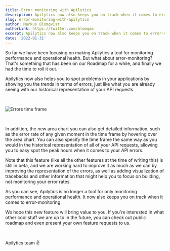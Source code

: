 ```yaml
---
title: Error monitoring with Apilytics
description: Apilytics now also keeps you on track when it comes to error-monitoring by showing you the trends in terms of errors.
slug: error-monitoring-with-apilytics
author: Markus Blomqvist
authorLink: https://twitter.com/blomqma
excerpt: Apilytics now also keeps you on track when it comes to error-monitoring by showing you the trends in terms of errors.
date: '2022-01-31'
---
```


So far we have been focusing on making Apilytics a tool for monitoring performance and operational health. But what about error-monitoring?
That's something that has been on our Roadmap for a while, and finally we had the time to roll it out.

Apilytics now also helps you to spot problems in your applications by showing you the trends in terms of errors,
just like what you are already seeing with our historical representation of your API requests.

<br />

![Errors time frame](/blog-images/error-monitoring-with-apilytics/errors-time-frame.png)

<br />

In addition, the new area chart you can also get detailed information,
such as the error rate of any given moment in the time frame by hovering over the area chart.
You can also specify the time frame the same way as you would in the historical representation of all of your API requests,
allowing you to easy spot the peak hours when it comes to your API errors.

Note that this feature (like all the other features at the time of writing this) is still in beta,
and we are working hard to improve it as much as we can by improving the representation of the errors,
as well as adding visualization of tracebacks and other information that might help you to focus on building,
not monitoring your error rates.

As you can see, Apilytics is no longer a tool for only monitoring performance and operational health.
It now also keeps you on track when it comes to error-monitoring.

We hope this new feature will bring value to you. If you're interested in what other cool stuff we are up to in the future,
you can check out <ExternalLink href={routes.roadmap}>public roadmap</ExternalLink> and even present your own feature requests to us.

<br />

Apilytics team ✌️
